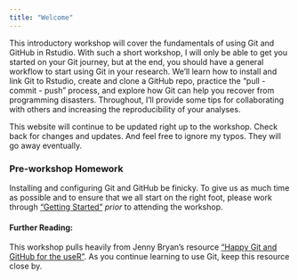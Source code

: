 ```yaml
---
title: "Welcome"
---
```


This introductory workshop will cover the fundamentals of using Git and GitHub in Rstudio. With such a short workshop, I will only be able to get you started on your Git journey, but at the end, you should have a general workflow to start using Git in your research. We'll learn how to install and link Git to Rstudio, create and clone a GitHub repo, practice the "pull - commit - push" process, and explore how Git can help you recover from programming disasters. Throughout, I'll provide some tips for collaborating with others and increasing the reproducibility of your analyses. 

::: callout-note
This website will continue to be updated right up to the workshop. Check back for changes and updates. And feel free to ignore my typos. They will go away eventually. 
:::

### Pre-workshop Homework

Installing and configuring Git and GitHub be finicky. To give us as much time as possible and to ensure that we all start on the right foot, please work through ["Getting Started"](getting_started/installation.qmd) *prior* to attending the workshop.

#### Further Reading:

This workshop pulls heavily from Jenny Bryan's resource ["Happy Git and GitHub for the useR"](https://happygitwithr.com/index.html). As you continue learning to use Git, keep this resource close by.
